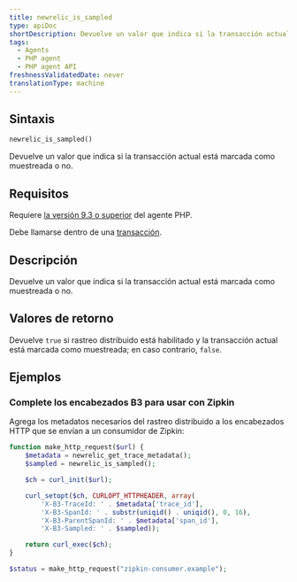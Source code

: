 ```yaml
---
title: newrelic_is_sampled
type: apiDoc
shortDescription: Devuelve un valor que indica si la transacción actual está marcada como muestreada o no.
tags:
  - Agents
  - PHP agent
  - PHP agent API
freshnessValidatedDate: never
translationType: machine
---
```


## Sintaxis

```php
newrelic_is_sampled()
```

Devuelve un valor que indica si la transacción actual está marcada como muestreada o no.

## Requisitos

Requiere [la versión 9.3 o superior](/docs/release-notes/agent-release-notes/php-release-notes) del agente PHP.

Debe llamarse dentro de una [transacción](/docs/accounts-partnerships/education/getting-started-new-relic/glossary#transaction).

## Descripción

Devuelve un valor que indica si la transacción actual está marcada como muestreada o no.

## Valores de retorno

Devuelve `true` si rastreo distribuido está habilitado y la transacción actual está marcada como muestreada; en caso contrario, `false`.

## Ejemplos

### Complete los encabezados B3 para usar con Zipkin

Agrega los metadatos necesarios del rastreo distribuido a los encabezados HTTP que se envían a un consumidor de Zipkin:

```php
function make_http_request($url) {
    $metadata = newrelic_get_trace_metadata();
    $sampled = newrelic_is_sampled();

    $ch = curl_init($url);

    curl_setopt($ch, CURLOPT_HTTPHEADER, array(
        'X-B3-TraceId: ' . $metadata['trace_id'],
        'X-B3-SpanId: ' . substr(uniqid() . uniqid(), 0, 16),
        'X-B3-ParentSpanId: ' . $metadata['span_id'],
        'X-B3-Sampled: ' . $sampled));

    return curl_exec($ch);
}

$status = make_http_request("zipkin-consumer.example");
```
